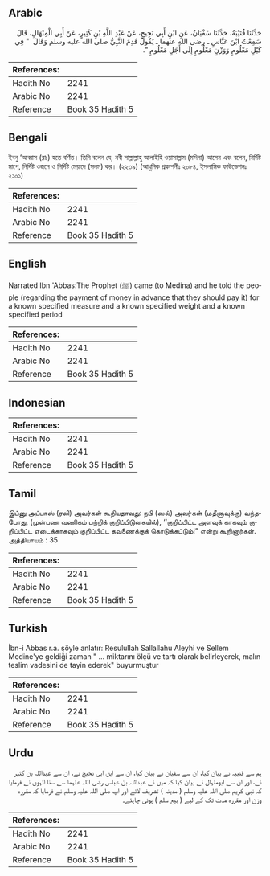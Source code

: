 ## Arabic


<div dir="rtl" lang="ar" style={{fontSize:'larger',backgroundColor:'#f8f9fa',padding:20}}>
حَدَّثَنَا قُتَيْبَةُ، حَدَّثَنَا سُفْيَانُ، عَنِ ابْنِ أَبِي نَجِيحٍ، عَنْ عَبْدِ اللَّهِ بْنِ كَثِيرٍ، عَنْ أَبِي الْمِنْهَالِ، قَالَ سَمِعْتُ ابْنَ عَبَّاسٍ ـ رضى الله عنهما ـ يَقُولُ قَدِمَ النَّبِيُّ صلى الله عليه وسلم وَقَالَ ‏ "‏ فِي كَيْلٍ مَعْلُومٍ وَوَزْنٍ مَعْلُومٍ إِلَى أَجَلٍ مَعْلُومٍ ‏"‏‏.‏
</div>
<div style={{backgroundColor:'#f8f9fa',padding:20, marginBottom: 10}}><table> <thead> <tr> <th>References:</th> <th></th> </tr> </thead> <tbody><tr><td>Hadith No</td><td>2241</td></tr><tr><td>Arabic No</td><td>2241</td></tr><tr><td>Reference</td><td>Book 35 Hadith 5</td></tr></tbody></table></div>

## Bengali


<div dir="ltr" lang="bn" style={{fontSize:'larger',backgroundColor:'#f8f9fa',padding:20}}>
ইবনু ‘আব্বাস (রাঃ) হতে বর্ণিত। তিনি বলেন যে, নবী সাল্লাল্লাহু আলাইহি ওয়াসাল্লাম (মদিনা) আসেন এবং বলেন, নির্দিষ্ট মাপে, নির্দিষ্ট ওজনে ও নির্দিষ্ট মেয়াদে (সলম) কর। (২২৩৯) (আধুনিক প্রকাশনীঃ ২০৮৪, ইসলামিক ফাউন্ডেশনঃ ২১০১)
</div>
<div style={{backgroundColor:'#f8f9fa',padding:20, marginBottom: 10}}><table> <thead> <tr> <th>References:</th> <th></th> </tr> </thead> <tbody><tr><td>Hadith No</td><td>2241</td></tr><tr><td>Arabic No</td><td>2241</td></tr><tr><td>Reference</td><td>Book 35 Hadith 5</td></tr></tbody></table></div>

## English


<div dir="ltr" lang="en" style={{fontSize:'larger',backgroundColor:'#f8f9fa',padding:20}}>
Narrated Ibn 'Abbas:The Prophet (ﷺ) came (to Medina) and he told the people (regarding the payment of money in advance that they should pay it) for a known specified measure and a known specified weight and a known specified period
</div>
<div style={{backgroundColor:'#f8f9fa',padding:20, marginBottom: 10}}><table> <thead> <tr> <th>References:</th> <th></th> </tr> </thead> <tbody><tr><td>Hadith No</td><td>2241</td></tr><tr><td>Arabic No</td><td>2241</td></tr><tr><td>Reference</td><td>Book 35 Hadith 5</td></tr></tbody></table></div>

## Indonesian


<div dir="ltr" lang="id" style={{fontSize:'larger',backgroundColor:'#f8f9fa',padding:20}}>

</div>
<div style={{backgroundColor:'#f8f9fa',padding:20, marginBottom: 10}}><table> <thead> <tr> <th>References:</th> <th></th> </tr> </thead> <tbody><tr><td>Hadith No</td><td>2241</td></tr><tr><td>Arabic No</td><td>2241</td></tr><tr><td>Reference</td><td>Book 35 Hadith 5</td></tr></tbody></table></div>

## Tamil


<div dir="ltr" lang="ta" style={{fontSize:'larger',backgroundColor:'#f8f9fa',padding:20}}>
இப்னு அப்பாஸ் (ரலி) அவர்கள் கூறியதாவது: நபி (ஸல்) அவர்கள் (மதீனாவுக்கு) வந்தபோது, (முன்பண வணிகம் பற்றிக் குறிப்பிடுகையில்), ‘‘குறிப்பிட்ட அளவுக் காகவும் குறிப்பிட்ட எடைக்காகவும் குறிப்பிட்ட தவணைக்குக் கொடுக்கட்டும்!” என்று கூறினார்கள். அத்தியாயம் : 35
</div>
<div style={{backgroundColor:'#f8f9fa',padding:20, marginBottom: 10}}><table> <thead> <tr> <th>References:</th> <th></th> </tr> </thead> <tbody><tr><td>Hadith No</td><td>2241</td></tr><tr><td>Arabic No</td><td>2241</td></tr><tr><td>Reference</td><td>Book 35 Hadith 5</td></tr></tbody></table></div>

## Turkish


<div dir="ltr" lang="tr" style={{fontSize:'larger',backgroundColor:'#f8f9fa',padding:20}}>
İbn-i Abbas r.a. şöyle anlatır: Resulullah Sallallahu Aleyhi ve Sellem Medine'ye geldiği zaman " ... miktarını ölçü ve tartı olarak belirleyerek, malın teslim vadesini de tayin ederek" buyurmuştur
</div>
<div style={{backgroundColor:'#f8f9fa',padding:20, marginBottom: 10}}><table> <thead> <tr> <th>References:</th> <th></th> </tr> </thead> <tbody><tr><td>Hadith No</td><td>2241</td></tr><tr><td>Arabic No</td><td>2241</td></tr><tr><td>Reference</td><td>Book 35 Hadith 5</td></tr></tbody></table></div>

## Urdu


<div dir="rtl" lang="ur" style={{fontSize:'larger',backgroundColor:'#f8f9fa',padding:20}}>
ہم سے قتیبہ نے بیان کیا، ان سے سفیان نے بیان کیا، ان سے ابن ابی نجیح نے، ان سے عبداللہ بن کثیر نے، اور ان سے ابومنہال نے بیان کیا کہ میں نے عبداللہ بن عباس رضی اللہ عنہما سے سنا انہوں نے فرمایا کہ نبی کریم صلی اللہ علیہ وسلم ( مدینہ ) تشریف لائے اور آپ صلی اللہ علیہ وسلم نے فرمایا کہ مقررہ وزن اور مقررہ مدت تک کے لیے ( بیع سلم ) ہونی چاہئے۔
</div>
<div style={{backgroundColor:'#f8f9fa',padding:20, marginBottom: 10}}><table> <thead> <tr> <th>References:</th> <th></th> </tr> </thead> <tbody><tr><td>Hadith No</td><td>2241</td></tr><tr><td>Arabic No</td><td>2241</td></tr><tr><td>Reference</td><td>Book 35 Hadith 5</td></tr></tbody></table></div>